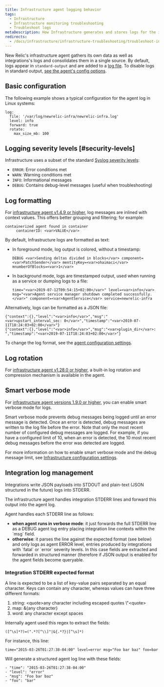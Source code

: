 ```yaml
---
title: Infrastructure agent logging behavior
tags:
  - Infrastructure
  - Infrastructure monitoring troubleshooting
  - Troubleshoot logs
metaDescription: How Infrastructure generates and stores logs for the infrastructure agent.
redirects:
  - /docs/infrastructure/infrastructure-troubleshooting/troubleshoot-infra-logs/infrastructure-agent-logging-behavior
---
```


New Relic's infrastructure agent gathers its own data as well as integrations's logs and consolidates them in a single source. By default, logs appear in `standard-output` and are added to a [log file](/docs/infrastructure/install-configure-infrastructure/configuration/infrastructure-configuration-settings#log-file). To disable logs in standard output, [see the agent's config options](/docs/infrastructure/install-infrastructure-agent/configuration/infrastructure-agent-configuration-settings/#stdout).

## Basic configuration
The following example shows a typical configuration for the agent log in Linux systems:

```
log:
  file: '/var/log/newrelic-infra/newrelic-infra.log'
  level: info
  forward: true
  rotate:
    max_size_mb: 100
```

## Logging severity levels [#security-levels]

Infrastructure uses a subset of the standard [Syslog severity levels](https://en.wikipedia.org/wiki/Syslog#Severity_level):

* `ERROR`: Error conditions met
* `WARN`: Warning conditions met
* `INFO`: Informational messages
* `DEBUG`: Contains debug-level messages (useful when troubleshooting)

## Log formatting

For [infrastructure agent v1.4.9 or higher](/docs/release-notes/infrastructure-release-notes/infrastructure-agent-release-notes), log messages are inlined with context values. This offers better grouping and filtering; for example:

```
containerized agent found in container
     containerID: <var>VALUE</var>
```

By default, Infrastructure logs are formatted as text:

* In foreground mode, log output is colored, without a timestamp:

  ```
  DEBUG <var>Sending deltas divided in blocks</var> component=<var>PatchSender</var> mentityKey=<var>ohaimaci</var> mnumberOfBlocks=<var>1</var>
  ```
* In background mode, logs are timestamped output, used when running as a service or dumping logs to a file:

  ```
  time="<var>2019-07-12T09:54:15+02:00</var>" level=<var>info</var> msg="<var>Agent service manager shutdown completed successfully.</var>" component=<var>AgentService</var> service=newrelic-infra
  ```

Alternatively, logs can be formatted as a JSON file:

```
{"context":{},"level":"<var>info</var>","msg":"<var>upstart_interval_sec: 0</var>","timestamp":"<var>2019-07-11T18:24:03+02:00</var>"} 
{"context":{},"level":"<var>info</var>","msg":"<var>plugin_dir</var>: ","timestamp":"<var>2019-07-11T18:24:03+02:00</var>"}
```

To change the log format, see the [agent configuration settings](/docs/infrastructure/install-infrastructure-agent/configuration/infrastructure-agent-configuration-settings/#log-format).

## Log rotation

For [infrastructure agent v1.28.0 or higher](/docs/release-notes/infrastructure-release-notes/infrastructure-agent-release-notes), a built-in log rotation and compression mechanism is available in the agent.

## Smart verbose mode

For [infrastructure agent versions 1.9.0 or higher](/docs/release-notes/infrastructure-release-notes/infrastructure-agent-release-notes), you can enable smart verbose mode for logs.

Smart verbose mode prevents debug messages being logged until an error message is detected. Once an error is detected, debug messages are written to the log file before the error. Note that only the most recent number of configured debug messages are logged. For example, if you have a configured limit of 10, when an error is detected, the 10 most recent debug messages before the error was detected are logged.

For more information on how to enable smart verbose mode and the debug message limit, see [Infrastructure configuration settings](/docs/infrastructure/install-infrastructure-agent/configuration/infrastructure-agent-configuration-settings/#logging-variables).

## Integration log management

Integrations write JSON payloads into STDOUT and plain-text (JSON structured in the future) logs into STDERR.

The infrastructure agent handles integration STDERR lines and forward this output into the agent log.

Agent handles each STDERR line as follows:

* **when agent runs in verbose mode**: it just forwards the full STDERR line as a DEBUG agent log entry placing integration line contexts within the \`msg\` field.
* **otherwise**: it parses the line against the expected format (see below) and only logs as agent ERROR level, entries produced by integrations with \`fatal\` or \`error\` severity levels. In this case fields are extracted and forwarded in structured manner (therefore if JSON output is enabled for the agent fields become queryable.

### Integration STDERR expected format

A line is expected to be a list of key-value pairs separated by an equal character. Keys can contain any character, whereas values can have three different formats:

1. string: &lt;quote>any character including escaped quotes \\"&lt;quote>
2. map: &&#x7B;any character}
3. word: any character except spaces

Internally agent used this regex to extract the fields:

```
([^\s]*?)=(".*?[^\\]"|&{.*?}|[^\s]*)
```

For instance, this line:

```
time="2015-03-26T01:27:38-04:00" level=error msg="Foo bar baz" foo=bar
```

Will generate a structured agent log line with these fields:

```
- "time": "2015-03-26T01:27:38-04:00"
- "level": "error"
- "msg": "Foo bar baz"
- "foo": "bar"
```
